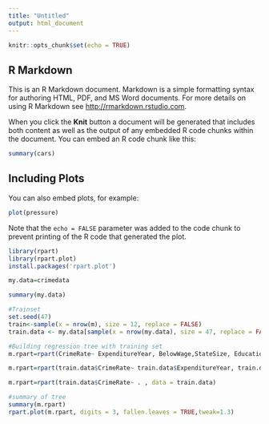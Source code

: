 ```yaml
---
title: "Untitled"
output: html_document
---
```


```r
knitr::opts_chunk$set(echo = TRUE)
```

## R Markdown

This is an R Markdown document. Markdown is a simple formatting syntax for authoring HTML, PDF, and MS Word documents. For more details on using R Markdown see <http://rmarkdown.rstudio.com>.

When you click the **Knit** button a document will be generated that includes both content as well as the output of any embedded R code chunks within the document. You can embed an R code chunk like this:

```r
summary(cars)
```

## Including Plots

You can also embed plots, for example:

```r
plot(pressure)
```

Note that the `echo = FALSE` parameter was added to the code chunk to prevent printing of the R code that generated the plot.

```r
library(rpart)
library(rpart.plot)
install.packages('rpart.plot')

```


```r
my.data=crimedata

summary(my.data)
```

```r
#Trainset
set.seed(47)
train<-sample(x = nrow(m), size = 12, replace = FALSE)
train.data <- my.data[sample(x = nrow(my.data), size = 47, replace = FALSE),] 
```

```r
#Building regression tree with training set
m.rpart=rpart(CrimeRate~ ExpenditureYear, BelowWage,StateSize, Education, MatureUnemployment, YouthUnemployment, data = train.data)
```

```r
m.rpart=rpart(train.data$CrimeRate~ train.data$ExpenditureYear, train.data$BelowWage,train.data$StateSize, train.data$Education, train.data$MatureUnemployment, train.data$YouthUnemployment, data = train.data)
```
```r
m.rpart=rpart(train.data$CrimeRate~ . , data = train.data)
```


```r
#summary of tree
summary(m.rpart)
rpart.plot(m.rpart, digits = 3, fallen.leaves = TRUE,tweak=1.3)
```


